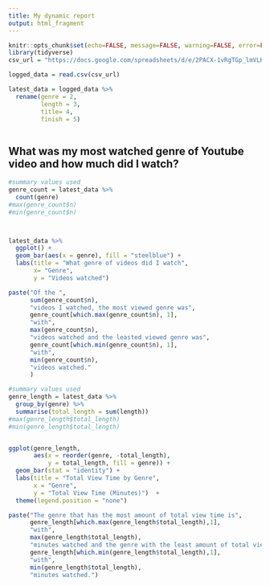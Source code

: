 ---
title: My dynamic report
output: html_fragment
---

```{r setup, include=FALSE}
knitr::opts_chunk$set(echo=FALSE, message=FALSE, warning=FALSE, error=FALSE)
library(tidyverse)
csv_url = "https://docs.google.com/spreadsheets/d/e/2PACX-1vRgTGp_lmVLKWwx--y2ZnzLnwciqDjc7kHYKtcshsv29iUe90jVXAJg2Rxw74PLeRDzQlGP-aQNkUcO/pub?output=csv"

logged_data = read.csv(csv_url)

latest_data = logged_data %>%
  rename(genre = 2,
         length = 3,
         title= 4,
         finish = 5)
```

```{css}

```

## What was my most watched genre of Youtube video and how much did I watch?

```{r}
#summary values used
genre_count = latest_data %>%
  count(genre)
#max(genre_count$n)
#min(genre_count$n)



latest_data %>%
  ggplot() +
  geom_bar(aes(x = genre), fill = "steelblue") +
  labs(title = "What genre of videos did I watch",
       x= "Genre",
       y = "Videos watched")

paste("Of the ",
      sum(genre_count$n),
      "videos I watched, the most viewed genre was",
      genre_count[which.max(genre_count$n), 1],
      "with",
      max(genre_count$n),
      "videos watched and the leasted viewed genre was",
      genre_count[which.min(genre_count$n), 1],
      "with",
      min(genre_count$n),
      "videos watched."
      )
```

```{r}
#summary values used
genre_length = latest_data %>%
  group_by(genre) %>%
  summarise(total_length = sum(length))
#max(genre_length$total_length)
#min(genre_length$total_length)


ggplot(genre_length, 
       aes(x = reorder(genre, -total_length), 
           y = total_length, fill = genre)) +
  geom_bar(stat = "identity") +
  labs(title = "Total View Time by Genre", 
       x = "Genre", 
       y = "Total View Time (Minutes)")  +
  theme(legend.position = "none")

paste("The genre that has the most amount of total view time is",
      genre_length[which.max(genre_length$total_length),1],
      "with",
      max(genre_length$total_length),
      "minutes watched and the genre with the least amount of total view time is",
      genre_length[which.min(genre_length$total_length),1], 
      "with",
      min(genre_length$total_length),
      "minutes watched.") 
      

```
